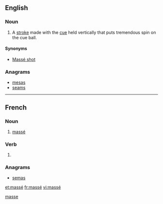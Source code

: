 {{also|masse|Masse|Maße|mäße}}
==English==

===Noun===
{{en-noun}}

# {{billiards}} A [[stroke]] made with the [[cue]] held vertically that puts tremendous spin on the cue ball.

====Synonyms====
* [[Massé shot]]

===Anagrams===
* [[mesas#English|mesas]]
* [[seams#English|seams]]

[[Category:English terms spelled with É|masse]]

----

==French==

===Noun===
{{fr-noun|m|sort=masse}}

# {{billiards|lang=fr}} [[massé#English|massé]]

===Verb===
{{fr-past participle|sort=masse}}

# {{past participle of|masser|lang=fr|sort=masse}}

===Anagrams===
* [[semas#French|semas]]

[[et:massé]]
[[fr:massé]]
[[vi:massé]]
